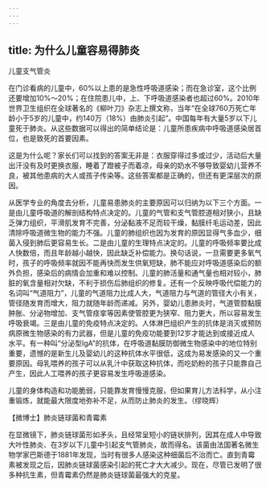 ```yaml
---
---
---
```

title: 为什么儿童容易得肺炎
---




儿童支气管炎



在门诊看病的儿童中，60%以上患的是急性呼吸道感染；而在急诊室，这个比例还要增加10%～20%；在住院患儿中，上、下呼吸道感染者也超过60%。2010年世界卫生组织在全球著名的《柳叶刀》杂志上撰文称，当年“在全球760万死亡年龄小于5岁的儿童中，约140万（18%）由肺炎引起”。中国每年有大量5岁以下儿童死于肺炎。从这些数据可以得出的简单结论是：儿童所患疾病中呼吸道感染居首位，也是致死的首要因素。

这是为什么呢？家长们可以找到的答案无非是：衣服穿得过多或过少，活动后大量出汗没有及时更换衣服，睡着了蹬被子而着凉，母亲的奶水不够导致婴幼儿营养不良，被其他患病的大人或孩子传染等。这些答案都是正确的，但还有更深层次的原因。

从医学专业的角度去分析，儿童易患肺炎的主要原因可以归纳为以下三个方面。一是由儿童呼吸道的解剖结构特点决定的。儿童的气管和支气管腔道相对狭小，且缺乏弹力组织，平滑肌发育不完善，分泌黏液不足而较干燥，黏膜纤毛运动差，因此清除呼吸道微生物的能力不强。儿童的肺组织也因为发育的原因显得气多血少，细菌入侵到肺后更容易生长。二是由儿童的生理特点决定的。儿童的呼吸频率要比成人快数倍，而且年龄越小越快，因此缺乏补偿能力。换句话说，一旦需要更多氧气时，孩子的呼吸频率就因不能再快而发生供氧短缺，肺不能应对呼吸道感染后的额外负担，感染后的病情会加重和难以控制。儿童的肺活量和通气量也相对较小，肺脏的氧含量相对欠缺，不利于损伤后肺组织的修复。还有一个反映呼吸代偿能力的名词叫“气道阻力”，儿童的气道阻力比成人大，气道阻力与气道的管径大小有关，管径随发育而增大，阻力就随年龄而递减。另外，婴幼儿患肺炎时，气道管腔黏膜肿胀、分泌物增加、支气管痉挛等因素使管腔更为狭窄、阻力更大，所以容易发生呼吸衰竭。三是由儿童的免疫特点决定的。人体淋巴组织产生的抗体是消灭或预防病原微生物感染的有力武器，但是儿童的免疫功能要到12岁才能达到或接近成人水平。有一种叫“分泌型IgA”的抗体，在呼吸道黏膜防御微生物感染中的地位特别重要，遗憾的是新生儿及婴幼儿的这种抗体水平很低，这成为易发感染的又一个重要原因。母乳喂养的孩子可以从乳汁中获取这种抗体，而吃奶粉的孩子只能靠自己产生，因此人工喂养的孩子更容易发生呼吸道感染。

儿童的身体构造和功能脆弱，只能靠发育慢慢克服，但如果育儿方法科学，从小注重锻炼，就能最大限度地弥补不足，从而防止肺炎的发生。（缪晓辉）





【微博士】肺炎链球菌和青霉素



在显微镜下，肺炎链球菌形如矛头，且经常呈短小的链状排列，因其在成人中导致大叶性肺炎、在3岁以下儿童中引起支气管肺炎，故而得名。该菌由法国著名微生物学家巴斯德于1881年发现，当时有很多人感染这种细菌后不治而亡。直到青霉素被发现之后，因肺炎链球菌感染引起的死亡才大大减少。现在，尽管已发明了很多种抗生素，但青霉素仍然是肺炎链球菌最强大的克星。